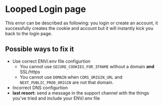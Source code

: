 # Looped Login page

This error can be described as following: you login or create an account,
it successfully creates the cookie and account but it will instantly kick you back to the login page.

## Possible ways to fix it

- Use correct ENV/.env file configurtion
  - You cannot use `SECURE_COOKIES_FOR_IFRAME` without a domain **and** SSL/https
  - You cannot use `DOMAIN` when `CORS_ORIGIN_URL` and `NEXT_PUBLIC_PROD_ORIGIN` are not that domain.
- Incorrect DNS configurtion
- **last resort:** send a message in the support channel with the things you've tried and include your ENV/.env file
